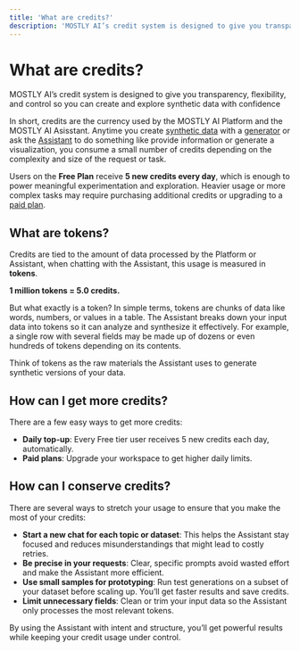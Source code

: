 ```yaml
---
title: 'What are credits?'
description: 'MOSTLY AI’s credit system is designed to give you transparency, flexibility, and control so you can create and explore synthetic data with confidence'
---
```



# What are credits?

MOSTLY AI’s credit system is designed to give you transparency, flexibility, and control so you can create and explore synthetic data with confidence

In short, credits are the currency used by the MOSTLY AI Platform and the MOSTLY AI Asisstant. Anytime you create [synthetic data](/synthetic-dataa) with a [generator](/generators) or ask the [Assistant](/assisstant) to do something like provide information or generate a visualization, you consume a small number of credits depending on the complexity and size of the request or task.

Users on the **Free Plan** receive **5 new credits every day**, which is enough to power meaningful experimentation and exploration. Heavier usage or more complex tasks may require purchasing additional credits or upgrading to a [paid plan](https://mostly.ai/pricing#plans).

## What are tokens?

Credits are tied to the amount of data processed by the Platform or Assistant, when chatting with the Assistant, this usage is measured in **tokens**.

**1 million tokens = 5.0 credits.**

But what exactly is a token? In simple terms, tokens are chunks of data like words, numbers, or values in a table. The Assistant breaks down your input data into tokens so it can analyze and synthesize it effectively. For example, a single row with several fields may be made up of dozens or even hundreds of tokens depending on its contents.

Think of tokens as the raw materials the Assistant uses to generate synthetic versions of your data.

## How can I get more credits?

There are a few easy ways to get more credits:

- **Daily top-up**: Every Free tier user receives 5 new credits each day, automatically.
- **Paid plans**: Upgrade your workspace to get higher daily limits.

## How can I conserve credits?

There are several ways to stretch your usage to ensure that you make the most of your credits:

- **Start a new chat for each topic or dataset**: This helps the Assistant stay focused and reduces misunderstandings that might lead to costly retries.
- **Be precise in your requests**: Clear, specific prompts avoid wasted effort and make the Assistant more efficient.
- **Use small samples for prototyping**: Run test generations on a subset of your dataset before scaling up. You’ll get faster results and save credits.
- **Limit unnecessary fields**: Clean or trim your input data so the Assistant only processes the most relevant tokens.

By using the Assistant with intent and structure, you’ll get powerful results while keeping your credit usage under control.
